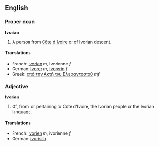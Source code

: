 ==English==
===Proper noun===
'''Ivorian'''

#A person from [[Côte d'Ivoire]] or of Ivorian descent.

====Translations====
*French: [[Ivorien]] ''m'', Ivorienne ''f''
*German: [[Ivorer]] ''m'', [[Ivorerin]] ''f''
*Greek: [[από την Ακτή του Ελεφαντοστού]] ''mf''

===Adjective===
'''Ivorian'''

#Of, from, or pertaining to Côte d'Ivoire, the Ivorian people or the Ivorian language.

====Translations====
*French: [[ivorien]] ''m'', ivorienne ''f''
*German: [[ivorisch]]